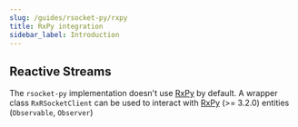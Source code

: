 ```yaml
---
slug: /guides/rsocket-py/rxpy
title: RxPy integration
sidebar_label: Introduction
---
```


## Reactive Streams

The `rsocket-py` implementation doesn't use [RxPy](https://pypi.org/project/Rx/) by default. A wrapper class `RxRSocketClient`
can be used to interact with [RxPy](https://pypi.org/project/Rx/) (>= 3.2.0) entities (`Observable`, `Observer`)

